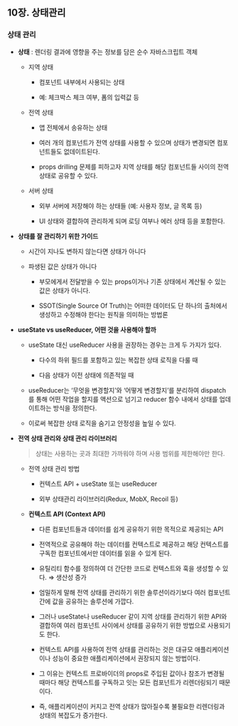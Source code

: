 ## 10장. 상태관리

### 상태 관리

- **상태** : 렌더링 결과에 영향을 주는 정보를 담은 순수 자바스크립트 객체

  - 지역 상태

    - 컴포넌트 내부에서 사용되는 상태

    - 예: 체크박스 체크 여부, 폼의 입력값 등

  - 전역 상태

    - 앱 전체에서 송유하는 상태

    - 여러 개의 컴포넌트가 전역 상태를 사용할 수 있으며 상태가 변경되면 컴포넌트들도 없데이트된다.

    - props drilling 문제를 피하고자 지역 상태를 해당 컴포넌트들 사이의 전역 상태로 공유할 수 있다.

  - 서버 상태

    - 외부 서버에 저장해야 하는 상태들 (예: 사용자 정보, 글 목록 등)

    - UI 상태와 결합하여 관리하게 되며 로딩 여부나 에러 상태 등을 포함한다.

- **상태를 잘 관리하기 위한 가이드**

  - 시간이 지나도 변하지 않는다면 상태가 아니다

  - 파생된 값은 상태가 아니다

    - 부모에게서 전달받을 수 있는 props이거나 기존 상태에서 계산될 수 있는 값은 상태가 아니다.

    - SSOT(Single Source Of Truth)는 어떠한 데이터도 단 하나의 출처에서 생성하고 수정해야 한다는 원칙을 의미하는 방법론

- **useState vs useReducer, 어떤 것을 사용해야 할까**

  - useState 대신 useReducer 사용을 권장하는 경우는 크게 두 가지가 있다.

    - 다수의 하위 필드를 포함하고 있는 복잡한 상태 로직을 다룰 때

    - 다음 상태가 이전 상태에 의존적일 때

  - useReducer는 ‘무엇을 변경할지’와 ‘어떻게 변경할지’를 분리하여 dispatch를 통해 어떤 작업을 할지를 액션으로 넘기고 reducer 함수 내에서 상태를 업데이트하는 방식을 정의한다.

  - 이로써 복잡한 상태 로직을 숨기고 안정성을 높일 수 있다.

- **전역 상태 관리와 상태 관리 라이브러리**

  > 상태는 사용하는 곳과 최대한 가까워야 하며 사용 범위를 제한해야만 한다.

  - 전역 상태 관리 방법

    - 컨텍스트 API + useState 또는 useReducer

    - 외부 상태관리 라이브러리(Redux, MobX, Recoil 등)

  - **컨텍스트 API (Context API)**

    - 다른 컴포넌트들과 데이터를 쉽게 공유하기 위한 목적으로 제공되는 API

    - 전역적으로 공유해야 하는 데이터를 컨텍스트로 제공하고 해당 컨텍스트를 구독한 컴포넌트에서만 데이터를 읽을 수 있게 된다.

    - 유틸리티 함수를 정의하여 더 간단한 코드로 컨텍스트와 훅을 생성할 수 있다. ⇒ 생산성 증가

    - 엄밀하게 말해 전역 상태를 관리하기 위한 솔루션이라기보다 여러 컴포넌트 간에 값을 공유하는 솔루션에 가깝다.

    - 그러나 useState나 useReducer 같이 지역 상태를 관리하기 위한 API와 결합하여 여러 컴포넌트 사이에서 상태를 공유하기 위한 방법으로 사용되기도 한다.

    - 컨텍스트 API를 사용하여 전역 상태를 관리하는 것은 대규모 애플리케이션이나 성능이 중요한 애플리케이션에서 권장되지 않는 방법이다.

    - 그 이유는 컨텍스트 프로바이더의 props로 주입된 값이나 참조가 변경될 때마다 해당 컨텍스트를 구독하고 잇는 모든 컴포넌트가 리렌더링되기 때문이다.

    - 즉, 애플리케이션이 커지고 전역 상태가 많아질수록 불필요한 리렌더링과 상태의 복잡도가 증가한다.
